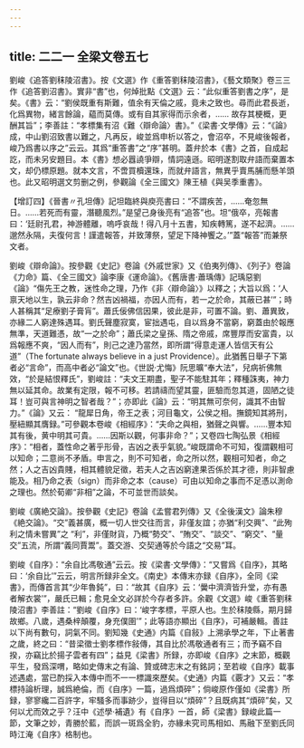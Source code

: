 ```yaml
---
---
---
```

title: 二二一 全梁文卷五七
---




劉峻《追答劉秣陵沼書》。按《文選》作《重答劉秣陵沼書》，《藝文類聚》卷三三作《追答劉沼書》。實非“書”也，何焯批點《文選》云：“此似重答劉書之序”，是矣。《書》云：“劉侯既重有斯難，值余有天倫之戚，竟未之致也。尋而此君長逝，化爲異物，緒言餘論，藴而莫傳。或有自其家得而示余者，…… 故存其梗概，更酬其旨”；李善註：“孝標集有沼《難〈辯命論〉書》。”《梁書·文學傳》云：“《論》成，中山劉沼致書以難之，凡再反，峻並爲申析以答之，會沼卒，不見峻後報者，峻乃爲書以序之”云云。其爲“重答書”之“序”甚明。蓋弁於本《書》之首，自成起訖，而未另安題目。本《書》想必囂譊爭辯，情詞遠遜。昭明遂割取弁語而棄置本文，却仍標原題。就本文言，不啻買櫝還珠，而就弁語言，無異乎賣馬脯而懸羊頭也。此又昭明選文剪删之例，參觀論《全三國文》陳王植《與吴季重書》。

【增訂四】《晉書〃孔坦傳》記坦臨終與庾亮書曰：“不謂疾苦，……奄忽無日。……若死而有靈，潛聽風烈。”是望己身後亮有“追答”也。坦“俄卒，亮報書曰：‘廷尉孔君，神游體離，嗚呼哀哉！得八月十五書，知疾轉篤，遂不起濟。……邈然永隔，夫復何言！謹遣報答，并致薄祭，望足下降神饗之。’”蓋“報答”而兼祭文者。

劉峻《辯命論》。按參觀《史記》卷論《外戚世家》又《伯夷列傳》、《列子》卷論《力命》篇、《全三國文》論李康《運命論》。《舊唐書·蕭瑀傳》記瑀惡劉《論》“傷先王之教，迷性命之理，乃作《非〈辯命論〉》以釋之；大旨以爲：‘人禀天地以生，孰云非命？然吉凶禍福，亦因人而有，若一之於命，其蔽已甚’”；時人甚稱其“足療劉子膏肓”。蕭氏佞佛信因果，彼此是非，可置不論。劉、蕭異致，亦緣二人窮達殊遇耳。劉氏聲塵寂寞，宦拙遇屯，自以爲身不當窮，窮蓋由於報應無準，天道難憑，故“一之於命”；蕭氏梁之皇孫、隋之帝戚，席豐厚而安富貴，以爲報應不爽，“因人而有”，則己之達乃當然，即所謂“得意走運人皆信天有公道”（The fortunate always believe in a just Providence）。此猶舊日舉子下第者必“言命”，而高中者必“論文”也。《世説·尤悔》阮思曠“奉大法”，兒病祈佛無效，“於是結恨釋氏”，劉峻註：“夫文王期盡，聖子不能駐其年；釋種誅夷，神力無以延其命。故業有定限，報不可移。若請禱而望其靈，匪驗而忽其道，固陋之徒耳！豈可與言神明之智者哉？”；亦即此《論》云：“明其無可奈何，識其不由智力。”《論》又云： “龍犀日角，帝王之表；河目龜文，公侯之相。撫鏡知其將刑，壓紐顯其膺録。”可參觀本卷峻《相經序》：“夫命之與相，猶聲之與響。……豐本知其有後，黄中明其可貴。……因斯以觀，何事非命？”；又卷四七陶弘景《相經序》：“相者，蓋性命之著乎形骨，吉凶之表乎氣貌。”峻既謂命不可知，復謂觀相可以知命；二意尚不矛盾。申言之，則不可知者，命之所以然，觀相可知者，命之然；人之吉凶貴賤，相其體貌足徵，若夫人之吉凶窮達果否係於其才德，則非智慮能及。相乃命之表（sign）而非命之本（cause）可由以知命之事而不足憑以測命之理也。然於荀卿“非相”之論，不可並世而談矣。

劉峻《廣絶交論》。按參觀《史記》卷論《孟嘗君列傳》又《全後漢文》論朱穆《絶交論》。“交”義甚廣，概一切人世交往而言，非僅友誼；亦猶“利交興”、“此殉利之情未嘗異”之 “利”，非僅財貨，乃概“勢交”、“賄交”、“談交”、“窮交”、“量交”五流，所謂“義同賈鬻”。蓋交游、交契通等於今語之“交易”耳。

劉峻《自序》：“余自比馮敬通”云云。按《梁書·文學傳》：“又嘗爲《自序》，其略曰：‘余自比’”云云，明言所録非全文。《南史》本傳末亦録《自序》，全同《梁書》，而傳首言其“少年魯鈍”，曰：“故其《自序》云：‘黌中濟濟皆升堂，亦有愚者解衣裳’”，嚴氏已輯；愈見全文必詳於今存者多許。余觀《文選》峻《重答劉秣陵沼書》李善註：“劉峻《自序》曰：‘峻字孝標，平原人也。生於秣陵縣，期月歸故鄉。八歲，遇桑梓顛覆，身充僕圉’”；此等語亦顯出《自序》，可補嚴輯。善註以下尚有數句，詞氣不同。劉知幾《史通》内篇《自敍》上溯承學之年，下止著書之歲，終之曰：“昔梁徵士劉孝標作敍傳，其自比於馮敬通者有三；而予竊不自揆，亦竊比於揚子雲者有四”；益見《梁書》所録，亦即峻《自序》之末節，概觀平生，發爲深喟，略如史傳末之有論、贊或碑志末之有銘詞；至若峻《自序》載事述遇處，當已酌採入本傳中而不一一標識來歷矣。《史通》内篇《覈才》又云：“孝標持論析理，誠爲絶倫，而《自序》一篇，過爲煩碎”；倘峻原作僅如《梁書》所録，寥寥纔二百許字，牢騷多而事跡少，豈得目以“煩碎”？且既病其“煩碎”矣，又何以尤而效之乎？汪中《述學·補遺》有《自序》一首，師《梁書》録峻此篇一節，文筆之妙，青勝於藍，而誤一斑爲全豹，亦緣未究司馬相如、馬融下至劉氏同時江淹《自序》格制也。